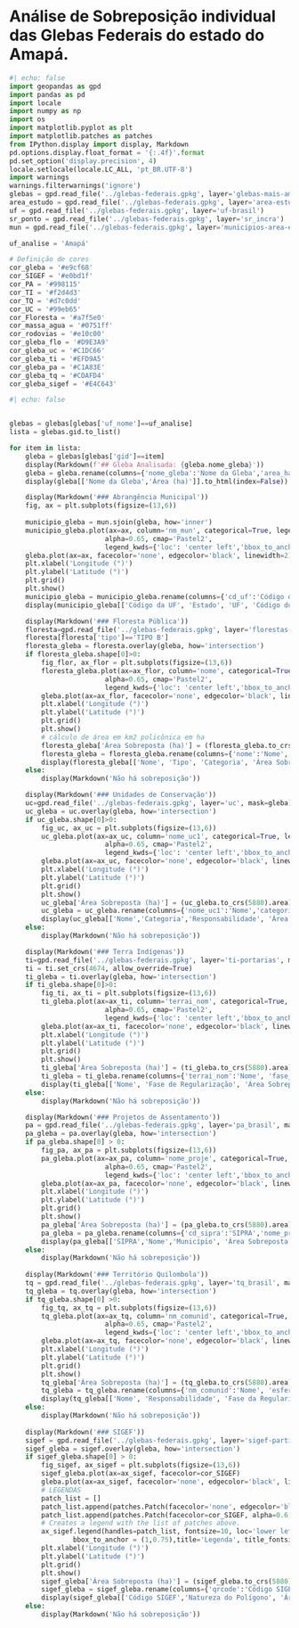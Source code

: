 # Análise de Sobreposição individual das Glebas Federais do estado do Amapá.

```{python}
#| echo: false
import geopandas as gpd
import pandas as pd
import locale
import numpy as np
import os
import matplotlib.pyplot as plt
import matplotlib.patches as patches
from IPython.display import display, Markdown
pd.options.display.float_format = '{:.4f}'.format
pd.set_option('display.precision', 4)
locale.setlocale(locale.LC_ALL, 'pt_BR.UTF-8')
import warnings
warnings.filterwarnings('ignore')
glebas = gpd.read_file('../glebas-federais.gpkg', layer='glebas-mais-amazonia')
area_estudo = gpd.read_file('../glebas-federais.gpkg', layer='area-estudo')
uf = gpd.read_file('../glebas-federais.gpkg', layer='uf-brasil')
sr_ponto = gpd.read_file('../glebas-federais.gpkg', layer='sr_incra')
mun = gpd.read_file('../glebas-federais.gpkg', layer='municipios-area-estudo')

uf_analise = 'Amapá'

# Definição de cores
cor_gleba = '#e9cf68'
cor_SIGEF = '#e0bd1f'
cor_PA = '#998115'
cor_TI = '#f2d4d3'
cor_TQ = '#d7c0dd'
cor_UC = '#99eb65'
cor_Floresta = '#a7f5e0'
cor_massa_agua = '#0751ff'
cor_rodovias = '#e10c00'
cor_gleba_flo = '#D9E3A9'
cor_gleba_uc = '#C1DC66'
cor_gleba_ti = '#EFD9A5'
cor_gleba_pa = '#C1A83E'
cor_gleba_tq = '#CDAFD4'
cor_gleba_sigef = '#E4C643'
```

```{python}
#| echo: false


glebas = glebas[glebas['uf_nome']==uf_analise]
lista = glebas.gid.to_list()

for item in lista:
    gleba = glebas[glebas['gid']==item]
    display(Markdown(f'## Gleba Analisada: {gleba.nome_gleba}'))
    gleba = gleba.rename(columns={'nome_gleba':'Nome da Gleba','area_ha':'Área (ha)'})
    display(gleba[['Nome da Gleba','Área (ha)']].to_html(index=False))

    display(Markdown('### Abrangência Municipal'))
    fig, ax = plt.subplots(figsize=(13,6))
    
    municipio_gleba = mun.sjoin(gleba, how='inner')
    municipio_gleba.plot(ax=ax, column='nm_mun', categorical=True, legend=True, 
                        alpha=0.65, cmap='Pastel2',
                        legend_kwds={'loc': 'center left','bbox_to_anchor':(1,0.5)})
    gleba.plot(ax=ax, facecolor='none', edgecolor='black', linewidth=2)
    plt.xlabel('Longitude (°)')
    plt.ylabel('Latitude (°)')
    plt.grid()
    plt.show()
    municipio_gleba = municipio_gleba.rename(columns={'cd_uf':'Código da UF', 'nm_uf':'Estado', 'sigla':'UF', 'cd_mun':'Código do Município', 'nm_mun':'Nome do Município'})
    display(municipio_gleba[['Código da UF', 'Estado', 'UF', 'Código do Município', 'Nome do Município']].to_html(index=False))

    display(Markdown('### Floresta Pública'))
    floresta=gpd.read_file('../glebas-federais.gpkg', layer='florestas-publicas', mask=gleba)
    floresta[floresta['tipo']=='TIPO B']
    floresta_gleba = floresta.overlay(gleba, how='intersection')
    if floresta_gleba.shape[0]>0:
        fig_flor, ax_flor = plt.subplots(figsize=(13,6))
        floresta_gleba.plot(ax=ax_flor, column='nome', categorical=True, legend=True, 
                        alpha=0.65, cmap='Pastel2',
                        legend_kwds={'loc': 'center left','bbox_to_anchor':(1,0.5)})
        gleba.plot(ax=ax_flor, facecolor='none', edgecolor='black', linewidth=1)
        plt.xlabel('Longitude (°)')
        plt.ylabel('Latitude (°)')
        plt.grid()
        plt.show()
        # cálculo de área em km2 policônica em ha
        floresta_gleba['Área Sobreposta (ha)'] = (floresta_gleba.to_crs(5880).area)/10000
        floresta_gleba = floresta_gleba.rename(columns={'nome':'Nome','tipo':'Tipo','categoria':'Categoria'})
        display(floresta_gleba[['Nome', 'Tipo', 'Categoria', 'Área Sobreposta (ha)']].to_html(index=False))
    else:
        display(Markdown('Não há sobreposição'))

    display(Markdown('### Unidades de Conservação'))
    uc=gpd.read_file('../glebas-federais.gpkg', layer='uc', mask=gleba)
    uc_gleba = uc.overlay(gleba, how='intersection')
    if uc_gleba.shape[0]>0:
        fig_uc, ax_uc = plt.subplots(figsize=(13,6))
        uc_gleba.plot(ax=ax_uc, column='nome_uc1', categorical=True, legend=True, 
                        alpha=0.65, cmap='Pastel2',
                        legend_kwds={'loc': 'center left','bbox_to_anchor':(1,0.5)})
        gleba.plot(ax=ax_uc, facecolor='none', edgecolor='black', linewidth=2)
        plt.xlabel('Longitude (°)')
        plt.ylabel('Latitude (°)')
        plt.grid()
        plt.show()
        uc_gleba['Área Sobreposta (ha)'] = (uc_gleba.to_crs(5880).area)/10000
        uc_gleba = uc_gleba.rename(columns={'nome_uc1':'Nome','categori3':'Categoria','esfera5':'Responsabilidade'})
        display(uc_gleba[['Nome','Categoria','Responsabilidade', 'Área Sobreposta (ha)']].to_html(index=False))
    else:
        display(Markdown('Não há sobreposição'))

    display(Markdown('### Terra Indígenas'))
    ti=gpd.read_file('../glebas-federais.gpkg', layer='ti-portarias', mask=gleba)
    ti = ti.set_crs(4674, allow_override=True)
    ti_gleba = ti.overlay(gleba, how='intersection')
    if ti_gleba.shape[0]>0:
        fig_ti, ax_ti = plt.subplots(figsize=(13,6))
        ti_gleba.plot(ax=ax_ti, column='terrai_nom', categorical=True, legend=True, 
                        alpha=0.65, cmap='Pastel2',
                        legend_kwds={'loc': 'center left','bbox_to_anchor':(1,0.5)})
        gleba.plot(ax=ax_ti, facecolor='none', edgecolor='black', linewidth=2)
        plt.xlabel('Longitude (°)')
        plt.ylabel('Latitude (°)')
        plt.grid()
        plt.show()
        ti_gleba['Área Sobreposta (ha)'] = (ti_gleba.to_crs(5880).area)/10000
        ti_gleba = ti_gleba.rename(columns={'terrai_nom':'Nome', 'fase_ti':'Fase de Regularização'})
        display(ti_gleba[['Nome', 'Fase de Regularização', 'Área Sobreposta (ha)']].to_html(index=False))
    else:
        display(Markdown('Não há sobreposição'))

    display(Markdown('### Projetos de Assentamento'))
    pa = gpd.read_file('../glebas-federais.gpkg', layer='pa_brasil', mask=gleba)
    pa_gleba = pa.overlay(gleba, how='intersection')
    if pa_gleba.shape[0] > 0:
        fig_pa, ax_pa = plt.subplots(figsize=(13,6))
        pa_gleba.plot(ax=ax_pa, column='nome_proje', categorical=True, legend=True, 
                        alpha=0.65, cmap='Pastel2',
                        legend_kwds={'loc': 'center left','bbox_to_anchor':(1,0.5)})
        gleba.plot(ax=ax_pa, facecolor='none', edgecolor='black', linewidth=2)
        plt.xlabel('Longitude (°)')
        plt.ylabel('Latitude (°)')
        plt.grid()
        plt.show()
        pa_gleba['Área Sobreposta (ha)'] = (pa_gleba.to_crs(5880).area)/10000
        pa_gleba = pa_gleba.rename(columns={'cd_sipra':'SIPRA','nome_proje':'Nome','municipio':'Município'})
        display(pa_gleba[['SIPRA','Nome','Município', 'Área Sobreposta (ha)']].to_html(index=False))
    else:
        display(Markdown('Não há sobreposição'))
    
    display(Markdown('### Território Quilombola'))
    tq = gpd.read_file('../glebas-federais.gpkg', layer='tq_brasil', mask=gleba)
    tq_gleba = tq.overlay(gleba, how='intersection')
    if tq_gleba.shape[0] >0:
        fig_tq, ax_tq = plt.subplots(figsize=(13,6))
        tq_gleba.plot(ax=ax_tq, column='nm_comunid', categorical=True, legend=True, 
                        alpha=0.65, cmap='Pastel2',
                        legend_kwds={'loc': 'center left','bbox_to_anchor':(1,0.5)})
        gleba.plot(ax=ax_tq, facecolor='none', edgecolor='black', linewidth=2)
        plt.xlabel('Longitude (°)')
        plt.ylabel('Latitude (°)')
        plt.grid()
        plt.show()
        tq_gleba['Área Sobreposta (ha)'] = (tq_gleba.to_crs(5880).area)/10000
        tq_gleba = tq_gleba.rename(columns={'nm_comunid':'Nome', 'esfera':'Responsabilidade', 'fase':'Fase da Regularização'})
        display(tq_gleba[['Nome', 'Responsabilidade', 'Fase da Regularização', 'Área Sobreposta (ha)']].to_html(index=False))
    else:
        display(Markdown('Não há sobreposição'))
    
    display(Markdown('### SIGEF'))
    sigef = gpd.read_file('../glebas-federais.gpkg', layer='sigef-particular', mask=gleba)
    sigef_gleba = sigef.overlay(gleba, how='intersection')
    if sigef_gleba.shape[0] > 0:
        fig_sigef, ax_sigef = plt.subplots(figsize=(13,6))
        sigef_gleba.plot(ax=ax_sigef, facecolor=cor_SIGEF)
        gleba.plot(ax=ax_sigef, facecolor='none', edgecolor='black', linewidth=1)
        # LEGENDAS
        patch_list = []
        patch_list.append(patches.Patch(facecolor='none', edgecolor='black', label='Gleba Federal', linewidth=1))
        patch_list.append(patches.Patch(facecolor=cor_SIGEF, alpha=0.6, edgecolor='none', label='SIGEF', linewidth=1))
        # Creates a legend with the list of patches above.
        ax_sigef.legend(handles=patch_list, fontsize=10, loc='lower left',
                bbox_to_anchor = (1,0.75),title='Legenda', title_fontsize=12)
        plt.xlabel('Longitude (°)')
        plt.ylabel('Latitude (°)')
        plt.grid()
        plt.show()
        sigef_gleba['Área Sobreposta (ha)'] = (sigef_gleba.to_crs(5880).area)/10000
        sigef_gleba = sigef_gleba.rename(columns={'qrcode':'Código SIGEF','natureza':'Natureza do Polígono'})
        display(sigef_gleba[['Código SIGEF','Natureza do Polígono', 'Área Sobreposta (ha)']].to_html(index=False))
    else:
        display(Markdown('Não há sobreposição'))

```
